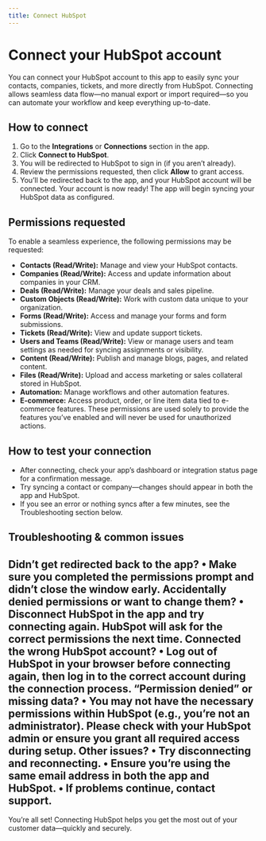 ```yaml
---
title: Connect HubSpot
---
```

# Connect your HubSpot account
You can connect your HubSpot account to this app to easily sync your contacts, companies, tickets, and more directly from HubSpot. Connecting allows seamless data flow—no manual export or import required—so you can automate your workflow and keep everything up-to-date.
## How to connect
1. Go to the **Integrations** or **Connections** section in the app.
2. Click **Connect to HubSpot**.
3. You will be redirected to HubSpot to sign in (if you aren’t already).
4. Review the permissions requested, then click **Allow** to grant access.
5. You’ll be redirected back to the app, and your HubSpot account will be connected.
Your account is now ready! The app will begin syncing your HubSpot data as configured.
## Permissions requested
To enable a seamless experience, the following permissions may be requested:
- **Contacts (Read/Write):** Manage and view your HubSpot contacts.
- **Companies (Read/Write):** Access and update information about companies in your CRM.
- **Deals (Read/Write):** Manage your deals and sales pipeline.
- **Custom Objects (Read/Write):** Work with custom data unique to your organization.
- **Forms (Read/Write):** Access and manage your forms and form submissions.
- **Tickets (Read/Write):** View and update support tickets.
- **Users and Teams (Read/Write):** View or manage users and team settings as needed for syncing assignments or visibility.
- **Content (Read/Write):** Publish and manage blogs, pages, and related content.
- **Files (Read/Write):** Upload and access marketing or sales collateral stored in HubSpot.
- **Automation:** Manage workflows and other automation features.
- **E-commerce:** Access product, order, or line item data tied to e-commerce features.
These permissions are used solely to provide the features you’ve enabled and will never be used for unauthorized actions.
## How to test your connection
- After connecting, check your app’s dashboard or integration status page for a confirmation message.
- Try syncing a contact or company—changes should appear in both the app and HubSpot.
- If you see an error or nothing syncs after a few minutes, see the Troubleshooting section below.
## Troubleshooting & common issues
**Didn’t get redirected back to the app?**
• Make sure you completed the permissions prompt and didn’t close the window early.
**Accidentally denied permissions or want to change them?**
• Disconnect HubSpot in the app and try connecting again. HubSpot will ask for the correct permissions the next time.
**Connected the wrong HubSpot account?**
• Log out of HubSpot in your browser before connecting again, then log in to the correct account during the connection process.
**“Permission denied” or missing data?**
• You may not have the necessary permissions within HubSpot (e.g., you’re not an administrator). Please check with your HubSpot admin or ensure you grant all required access during setup.
**Other issues?**
• Try disconnecting and reconnecting.
• Ensure you’re using the same email address in both the app and HubSpot.
• If problems continue, contact support.
---
You’re all set! Connecting HubSpot helps you get the most out of your customer data—quickly and securely.